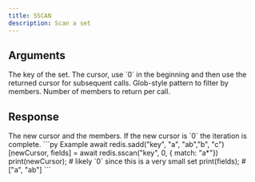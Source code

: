 ```yaml
---
title: SSCAN
description: Scan a set
---
```


## Arguments

<ParamField body="key" type="string" required>
  The key of the set.
</ParamField>

<ParamField body="cursor" type="number">
  The cursor, use `0` in the beginning and then use the returned cursor for subsequent calls.
</ParamField>

<ParamField body="options" type="Object">
  <ParamField body="match" type="string">
    Glob-style pattern to filter by members.
  </ParamField>
  <ParamField body="count" type="number">
    Number of members to return per call.
  </ParamField>
</ParamField>

## Response

<ResponseField type="[number, TMember[]]" required>
  The new cursor and the members.
  If the new cursor is `0` the iteration is complete.
</ResponseField>

<RequestExample>
```py Example
await redis.sadd("key", "a", "ab","b", "c")
[newCursor, fields] = await redis.sscan("key", 0, { match: "a*"})
print(newCursor); # likely `0` since this is a very small set
print(fields); # ["a", "ab"]
```
</RequestExample>
